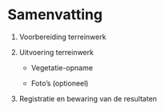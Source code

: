 # Samenvatting

```{=html}
<!--
Een samenvattende opsomming van de te volgen stappen.
Gebruik eventueel een stroomschema indien dit het protocol kan verduidelijken.
-->
```
1. Voorbereiding terreinwerk

2. Uitvoering terreinwerk

    -   Vegetatie-opname

    -   Foto's (optioneel)

3. Registratie en bewaring van de resultaten
